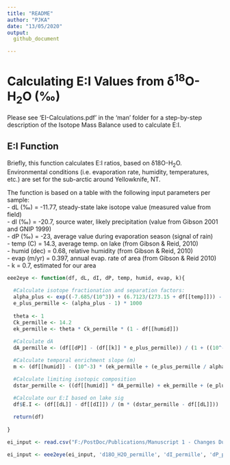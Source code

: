 ```yaml
---
title: "README"
author: "PJKA"
date: "13/05/2020"
output: 
  github_document

---
```

# Calculating E:I Values from δ^18^O-H~2~O (‰)

Please see 'EI-Calculations.pdf' in the 'man' folder for a step-by-step description of the Isotope Mass Balance used to calculate E:I.

## E:I Function  

Briefly, this function calculates E:I ratios, based on δ18O-H~2~O. Environmental conditions (i.e. evaporation rate, humidity, temperatures, etc.) are set for the sub-arctic around Yellowknife, NT.

The function is based on a table with the following input parameters per sample:  
- dL (‰) = -11.77, steady-state lake isotope value (measured value from field)  
- dI (‰) = -20.7, source water, likely precipitation (value from Gibson 2001 and GNIP 1999)  
- dP (‰) = -23, average value during evaporation season (signal of rain)  
- temp (C) = 14.3, average temp. on lake (from Gibson & Reid, 2010)  
- humid (dec) = 0.68, relative humidity (from Gibson & Reid, 2010)  
- evap (m/yr) = 0.397, annual evap. rate of area (from Gibson & Reid 2010)  
- k = 0.7, estimated for our area


```r
eee2eye <- function(df, dL, dI, dP, temp, humid, evap, k){
  
  #Calculate isotope fractionation and separation factors:
  alpha_plus <- exp((-7.685/(10^3)) + (6.7123/(273.15 + df[[temp]])) - (1666.4/((273.15 + df[[temp]])^2)) + (350410/((273.15 + df[[temp]])^3)))
  e_plus_permille <- (alpha_plus - 1) * 1000
 
  theta <- 1
  Ck_permille <- 14.2 
  ek_permille <- theta * Ck_permille * (1 - df[[humid]])
  
  #Calculate dA
  dA_permille <- (df[[dP]] - (df[[k]] * e_plus_permille)) / (1 + ((10^-3) * df[[k]] * e_plus_permille))

  #Calculate temporal enrichment slope (m)
  m <- (df[[humid]] - (10^-3) * (ek_permille + (e_plus_permille / alpha_plus))) / (1 - df[[humid]] + ((10^-3) * ek_permille))

  #Calculate limiting isotopic composition
  dstar_permille <- ((df[[humid]] * dA_permille) + ek_permille + (e_plus_permille/alpha_plus)) / (df[[humid]] - ((10^-3) * (ek_permille + (e_plus_permille/alpha_plus))))
  
  #Calculate our E:I based on lake sig
  df$E.I <- (df[[dL]] - df[[dI]]) / (m * (dstar_permille - df[[dL]]))

  return(df)
  
}

ei_input <- read.csv("F:/PostDoc/Publications/Manuscript 1 - Changes Due to Precip/SAMMS DOM and Precip/ei_input.csv")

ei_input <- eee2eye(ei_input, 'd18O_H2O_permille', 'dI_permille', 'dP_permille', 'temp_C', 'h_dec', 'evap_m.yr', 'k')

```
